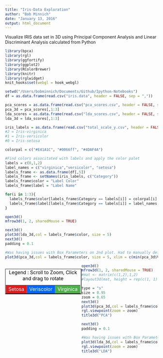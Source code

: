 ```yaml
---
title: "Iris-Data Exploration"
author: "Bob Minnich"
date: "January 13, 2016"
output: html_document
---
```


Visualize IRIS data set in 3D using Principal Component Analysis and Linear Discriminant Analysis calculated from Python
```r
library(bpca)
library(rgl)
library(ggfortify)
library(ggplot2)
library(RColorBrewer)
library(knitr)
library(rglwidget)
knit_hooks$set(webgl = hook_webgl)

setwd("/Users/bobminnich/Documents/Github/Ipython-Notebooks")
df = as.data.frame(read.csv("iris.data", header = FALSE, sep = ","))

```

```r
pca_scores = as.data.frame(read.csv("pca_scores.csv", header = FALSE, sep = ","))
pca_3d = pca_scores[,1:3]
lda_scores = as.data.frame(read.csv("lda_scores.csv", header = FALSE, sep = ","))
lda_3d = lda_scores[,1:3]

iris_labels = as.data.frame(read.csv("total_scale_y.csv", header = FALSE, sep = ","))
#2 = Iris-virginica
#1 = Iris-versicolor
#0 = Iris-setosa
```



```r
colorpal = c("#E41A1C", "#0066ff", "#4DAF4A")

#Find colors associtated with labels and apply the color palet
labels = c(0,1,2)
label_names = c("virginica","versicolor", "setosa")
labels_frame <- as.data.frame(df[,5])
labels_frame <- setNames(iris_labels, c("Category"))
labels_frame$color = "Label Color"
labels_frame$label = "Label Name"

for(i in 1:3){
  labels_frame$color[labels_frame$Category == labels[i]] = colorpal[i]
  labels_frame$label[labels_frame$Category == labels[i]] = label_names[i]
}
```


```r
open3d()
mfrow3d(1, 2, sharedMouse = TRUE)

next3d()
plot3d(lda_3d,col = labels_frame$color, size = 5)
next3d()
padding = 0.1

#Was having issues with Box Parameters on 2nd plot. Had to manually define each one.
plot3d(pca_3d,col = labels_frame$color, size = 5, xlim = c(min(pca_3d$V1),max(pca_3d$V1)) + padding, ylim = c(min(pca_3d$V2),max(pca_3d$V2))+ padding, zlim = c(min(pca_3d$V3),max(pca_3d$V3))+ padding)
```

<table border="2" style="width:50%" align="left">
  <caption><font color="#000000">Legend : Scroll to Zoom, Click and drag to rotate</font></caption>

<tr>
  <td bgcolor="#E41A1C" align="center"><font color="#FFFFFF">Setosa</font></td>
  <td bgcolor="#0066ff" align="center"><font color="#FFFFFF">Veriscolor</font></td>
  <td bgcolor="#4DAF4A" align="center"><font color="#FFFFFF">Virginica</font></td>
</tr>
</table>

```r
open3d()
mfrow3d(1, 2, sharedMouse = TRUE)
#mat <- matrix(c(1,2),1,2)
#layout3d(mat, height = rep(c(1, 1), 2), sharedMouse = TRUE)

type = "s"
size = 0.95
zoom = 0.65
next3d()
plot3d(pca_3d,col = labels_frame$color, size = size ,type = type)
rgl.viewpoint(zoom = zoom)
title3d("PCA")

next3d()
padding = 0.1

#Was having issues with Box Parameters on 2nd plot. Had to manually define each one.
plot3d(lda_3d,col = labels_frame$color, size = size,type = type, xlim = c(min(lda_3d$V1),max(lda_3d$V1)) + padding, ylim = c(min(lda_3d$V2),max(lda_3d$V2))+ padding, zlim = c(min(lda_3d$V3),max(lda_3d$V3))+ padding)
rgl.viewpoint(zoom = zoom)
title3d("LDA")

```
